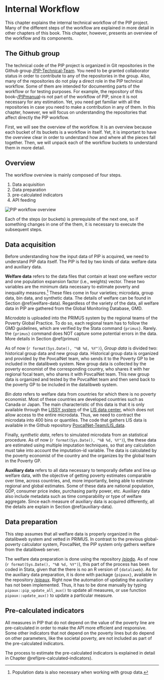 # Internal Workflow

This chapter explains the internal technical workflow of the PIP project. Many
of the different steps of the workflow are explained in more detail in other
chapters of this book. This chapter, however, presents an overview of the
workflow and its components.

## The Github group

The technical code of the PIP project is organized in Git repositories in the
Github group [/PIP-Technical-Team](https://github.com/PIP-Technical-Team). You
need to be granted collaborator status in order to contribute to any of the
repositories in the group. Also, many of the repositories do not play a direct
role in the PIP technical workflow. Some of them are intended for documenting
parts of the workflow or for testing purposes. For example, the repository of
this book--[/PIPmanual](https://github.com/PIP-Technical-Team/PIPmanual)--is not
part of the workflow of PIP, since it is not necessary for any estimation. Yet,
you need get familiar with all the repositories in case you need to make a
contribution in any of them. In this chapter, however, we will focus on
understanding the repositories that affect directly the PIP workflow.

First, we will see the overview of the workflow. It is an overview because each
bucket of its buckets is a workflow in itself. Yet, it is important to have the
overview clear in order to understand how and where all the pieces fall
together. Then, we will unpack each of the workflow buckets to understand them
in more detail.

## Overview

The workflow overview is mainly composed of four steps.

1.  Data acquisition
2.  Data preparation
3.  pre-calculated indicators
4.  API feeding

![](img/PIP_workflow_overview.png "PIP workflow overview")

Each of the steps (or buckets) is prerequisite of the next one, so if something
changes in one of the them, it is necessary to execute the subsequent steps.

## Data acquisition

Before understanding how the input data of PIP is acquired, we need to
understand PIP data itself. The PIP is fed by two kinds of data: welfare data
and auxiliary data.

**Welfare data** refers to the data files that contain at least one welfare
vector and one population expansion factor (i.e., weights) vector. These two
variables are the minimum data necessary to estimate poverty and inequality
measures.[^internal_workflow-1] These files come in four varieties; microdata,
group data, bin data, and synthetic data. The details of welfare can be found in
Section \@ref(welfare-data). Regardless of the variety of the data, all welfare
data in PIP are gathered from the Global Monitoring Database, GMD.

[^internal_workflow-1]: Population data is also necessary when working with
    group data.

*Microdata* is uploaded into the PRIMUS system by the regional teams of the
Poverty Global Practice. To do so, each regional team has to follow the GMD
guidelines, which are verified by the Stata command `{primus}`. Rarely. the
`{primus}` command does NOT capture some potential errors in the data. More
details in Section \@ref(primus)

As of now (`r format(Sys.Date(), "%B %d, %Y")`), *Group data* is divided two:
historical group data and new group data. Historical group data is organized and
provided by the PovcalNet team, who sends it to the Poverty GP to be included in
the datalibweb system. New group data is collected by the poverty economist of
the corresponding country, who shares it with her regional focal team, who
shares it with PovcalNet team. This new group data is organized and tested by
the PovcalNet team and then send back to the poverty GP to be included in the
datalibweb system.

*Bin data* refers to welfare data from countries for which there is no poverty
economist. Most of these countries are developed countries such as Canada or
Japan. The main characteristic of this data is that it is only available through
the [LISSY system](https://www.lisdatacenter.org/data-access/lissy/) of the [LIS
data center](https://www.lisdatacenter.org/), which does not allow access to the
entire microdata. Thus, we need to contract the microdata into 400 bins or
quantiles. The code that gathers LIS data is available in the Github repository
[PovcalNet-Team/LIS_data](https://github.com/PovcalNet-Team/LIS_data).

Finally, *synthetic data*, refers to simulated microdata from an statistical
procedure. As of now (`r format(Sys.Date(), "%B %d, %Y")`), the these data are
estimated using multiple imputation techniques, so that any calculation must
take into account the imputation-id variable. The data is calculated by the
poverty economist of the country and the organizes by the global team in the
Poverty GP.

**Auxiliary data** refers to all data necessary to temporally deflate and line
up welfare data, with the objective of getting poverty estimates comparable over
time, across countries, and, more importantly, being able to estimate regional
and global estimates. Some of these data are national population, GDP, consumer
price index, purchasing parity power, etc. Auxiliary data also include metadata
such as time comparability or type of welfare aggregate. Since each measure of
auxiliary data is acquired differently, all the details are explain in Section
\@ref(auxiliary-data).

## Data preparation

This step assumes that all welfare data is properly organized in the datalibweb
system and vetted in PRIMUS. In contrast to the previous global-poverty
calculator system, PovcalNet, the PIP system only gathers welfare from the
datalibweb server.

The welfare data preparation is done using the repository
[/pipdp](https://github.com/PIP-Technical-Team/pipdp). As of now
(`r format(Sys.Date(), "%B %d, %Y")`), this part of the process has been coded
in Stata, given that the there is no an R version of `{dataliweb}`. As for the
auxiliary data preparation, it is done with package `{pipaux}`, available in the
repository [/pipaux](https://github.com/PIP-Technical-Team/pipaux). Right now
the automation of updating the auxiliary has not been implemented. Thus, it has
to be done manually by typing `pipaux::pip_update_all_aux()` to update all
measures, or use function `pipaux::update_aux()` to update a particular measure.

## Pre-calculated indicators

All measures in PIP that do not depend on the value of the poverty line are
pre-calculated in order to make the API more efficient and responsive. Some
other indicators that not depend on the poverty lines but do depend on other
parameters, like the societal poverty, are not included as part of the
pre-calculated indicators.

The process to estimate the pre-calculated indicators is explained in detail in
Chapter \@ref(pre-calculated-indicators).
